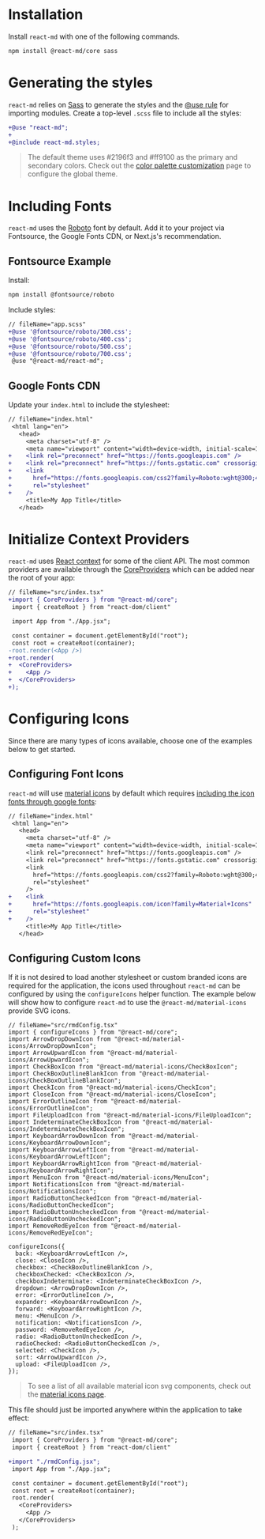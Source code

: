 # Installation

Install `react-md` with one of the following commands.

```sh npm
npm install @react-md/core sass
```

# Generating the styles

`react-md` relies on [Sass] to generate the styles and the [@use rule] for
importing modules. Create a top-level `.scss` file to include all the styles:

```diff
+@use "react-md";
+
+@include react-md.styles;
```

> The default theme uses #2196f3 and #ff9100 as the primary and secondary
> colors. Check out the [color palette customization] page to configure the
> global theme.

# Including Fonts

`react-md` uses the [Roboto] font by default. Add it to your project via
Fontsource, the Google Fonts CDN, or Next.js's recommendation.

## Fontsource Example

Install:

```sh npm
npm install @fontsource/roboto
```

Include styles:

```diff
// fileName="app.scss"
+@use '@fontsource/roboto/300.css';
+@use '@fontsource/roboto/400.css';
+@use '@fontsource/roboto/500.css';
+@use '@fontsource/roboto/700.css';
 @use "@react-md/react-md";
```

## Google Fonts CDN

Update your `index.html` to include the stylesheet:

```diff
// fileName="index.html"
 <html lang="en">
   <head>
     <meta charset="utf-8" />
     <meta name="viewport" content="width=device-width, initial-scale=1" />
+    <link rel="preconnect" href="https://fonts.googleapis.com" />
+    <link rel="preconnect" href="https://fonts.gstatic.com" crossorigin />
+    <link
+      href="https://fonts.googleapis.com/css2?family=Roboto:wght@300;400;500;700&display=swap"
+      rel="stylesheet"
+    />
     <title>My App Title</title>
   </head>
```

# Initialize Context Providers

`react-md` uses [React context] for some of the client API. The most common
providers are available through the [CoreProviders] which can be added near the
root of your app:

```diff
// fileName="src/index.tsx"
+import { CoreProviders } from "@react-md/core";
 import { createRoot } from "react-dom/client"

 import App from "./App.jsx";

 const container = document.getElementById("root");
 const root = createRoot(container);
-root.render(<App />)
+root.render(
+  <CoreProviders>
+    <App />
+  </CoreProviders>
+);
```

# Configuring Icons

Since there are many types of icons available, choose one of the examples below
to get started.

## Configuring Font Icons

`react-md` will use [material icons] by default which requires [including the
icon fonts through google fonts]:

```diff
// fileName="index.html"
 <html lang="en">
   <head>
     <meta charset="utf-8" />
     <meta name="viewport" content="width=device-width, initial-scale=1" />
     <link rel="preconnect" href="https://fonts.googleapis.com" />
     <link rel="preconnect" href="https://fonts.gstatic.com" crossorigin />
     <link
       href="https://fonts.googleapis.com/css2?family=Roboto:wght@300;400;500;700&display=swap"
       rel="stylesheet"
     />
+    <link
+      href="https://fonts.googleapis.com/icon?family=Material+Icons"
+      rel="stylesheet"
+    />
     <title>My App Title</title>
   </head>
```

## Configuring Custom Icons

If it is not desired to load another stylesheet or custom branded icons are
required for the application, the icons used throughout `react-md` can be
configured by using the `configureIcons` helper function. The example below
will show how to configure `react-md` to use the `@react-md/material-icons`
provide SVG icons.

```tsx
// fileName="src/rmdConfig.tsx"
import { configureIcons } from "@react-md/core";
import ArrowDropDownIcon from "@react-md/material-icons/ArrowDropDownIcon";
import ArrowUpwardIcon from "@react-md/material-icons/ArrowUpwardIcon";
import CheckBoxIcon from "@react-md/material-icons/CheckBoxIcon";
import CheckBoxOutlineBlankIcon from "@react-md/material-icons/CheckBoxOutlineBlankIcon";
import CheckIcon from "@react-md/material-icons/CheckIcon";
import CloseIcon from "@react-md/material-icons/CloseIcon";
import ErrorOutlineIcon from "@react-md/material-icons/ErrorOutlineIcon";
import FileUploadIcon from "@react-md/material-icons/FileUploadIcon";
import IndeterminateCheckBoxIcon from "@react-md/material-icons/IndeterminateCheckBoxIcon";
import KeyboardArrowDownIcon from "@react-md/material-icons/KeyboardArrowDownIcon";
import KeyboardArrowLeftIcon from "@react-md/material-icons/KeyboardArrowLeftIcon";
import KeyboardArrowRightIcon from "@react-md/material-icons/KeyboardArrowRightIcon";
import MenuIcon from "@react-md/material-icons/MenuIcon";
import NotificationsIcon from "@react-md/material-icons/NotificationsIcon";
import RadioButtonCheckedIcon from "@react-md/material-icons/RadioButtonCheckedIcon";
import RadioButtonUncheckedIcon from "@react-md/material-icons/RadioButtonUncheckedIcon";
import RemoveRedEyeIcon from "@react-md/material-icons/RemoveRedEyeIcon";

configureIcons({
  back: <KeyboardArrowLeftIcon />,
  close: <CloseIcon />,
  checkbox: <CheckBoxOutlineBlankIcon />,
  checkboxChecked: <CheckBoxIcon />,
  checkboxIndeterminate: <IndeterminateCheckBoxIcon />,
  dropdown: <ArrowDropDownIcon />,
  error: <ErrorOutlineIcon />,
  expander: <KeyboardArrowDownIcon />,
  forward: <KeyboardArrowRightIcon />,
  menu: <MenuIcon />,
  notification: <NotificationsIcon />,
  password: <RemoveRedEyeIcon />,
  radio: <RadioButtonUncheckedIcon />,
  radioChecked: <RadioButtonCheckedIcon />,
  selected: <CheckIcon />,
  sort: <ArrowUpwardIcon />,
  upload: <FileUploadIcon />,
});
```

> To see a list of all available material icon svg components, check out the [material icons page].

This file should just be imported anywhere within the application to take effect:

```diff
// fileName="src/index.tsx"
 import { CoreProviders } from "@react-md/core";
 import { createRoot } from "react-dom/client"

+import "./rmdConfig.jsx";
 import App from "./App.jsx";

 const container = document.getElementById("root");
 const root = createRoot(container);
 root.render(
   <CoreProviders>
     <App />
   </CoreProviders>
 );
```

[sass]: https://sass-lang.com/
[@use rule]: https://sass-lang.com/blog/the-module-system-is-launched/
[roboto]: https://fonts.google.com/specimen/Roboto
[react context]: https://react.dev/reference/react/createContext
[material icons]: https://fonts.google.com/icons?icon.set=Material+Icons
[including the icon fonts through google fonts]: https://developers.google.com/fonts/docs/material_icons#setup_method_1_using_via_google_fonts
[coreproviders]: /components/core-providers
[material icons page]: /components/material-icons-symbols
[color palette customization]: /customization/color-palette
